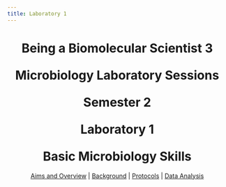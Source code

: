 ```yaml
---
title: Laboratory 1
---
```

<center><h1>Being a Biomolecular Scientist 3

Microbiology Laboratory Sessions

Semester 2

Laboratory 1

Basic Microbiology Skills</h1></center>


<center>| [Aims and Overview](./1aims.qmd) | [Background](./1intro.qmd) | [Protocols](./1protocols.qmd) | [Data Analysis](./1data.qmd) </center>


